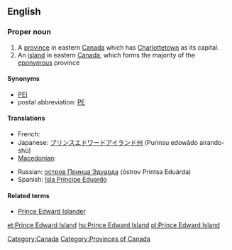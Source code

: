 {{wikipedia}}
{{also|Prince Edward Islands}}
==English==

===Proper noun===
{{en-proper noun|sg=[[prince|Prince]] [[Edward]] [[island|Island]]}}

# A [[province]] in eastern [[Canada]] which has [[Charlottetown]] as its capital.
# An [[island]] in eastern [[Canada]], which forms the majority of the [[eponymous]] province

====Synonyms====
* [[PEI]]
* postal abbreviation: [[PE]]

====Translations====
{{trans-top|Province in eastern Canada}}
* French: {{t+|fr|Île-du-Prince-Édouard}}
* Japanese: [[プリンスエドワードアイランド州]] (Purinsu edowādo airando-shū)
* [[Macedonian]]: {{t|mk|Остров на Принц Едвард|m|tr=Óstrov na Prínc Édvard|sc=Cyrl|xs=Macedonian}}
{{trans-mid}}
* Russian: [[остров Принца Эдуарда]] (óstrov Príntsa Eduárda) {{m}}
* Spanish: [[Isla Príncipe Eduardo]] {{f}}
{{trans-bottom}}

====Related terms====
* [[Prince Edward Islander]]

[[Category:Canada]]
[[Category:Provinces of Canada]]

[[et:Prince Edward Island]]
[[hu:Prince Edward Island]]
[[pl:Prince Edward Island]]